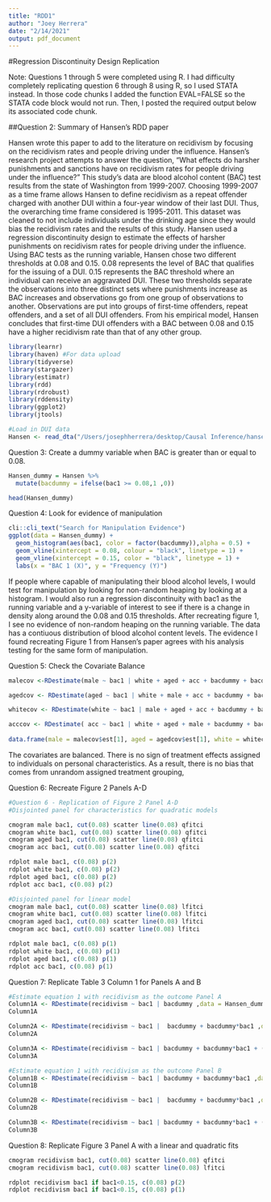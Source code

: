 ```yaml
---
title: "RDD1"
author: "Joey Herrera"
date: "2/14/2021"
output: pdf_document
---
```

#Regression Discontinuity Design Replication

Note: Questions 1 through 5 were completed using R. I had difficulty completely replicating question 6 through 8 using R, so I used STATA instead. In those code chunks I added the function EVAL=FALSE so the STATA code block would not run. Then, I posted the required output below its associated code chunk.

##Question 2: Summary of Hansen's RDD paper

Hansen wrote this paper to add to the literature on recidivism by focusing on the recidivism rates and people driving under the influence. Hansen's research project attempts to answer the question, "What effects do harsher punishments and sanctions have on recidivism rates for people driving under the influence?" This study's data are blood alcohol content (BAC) test results from the state of Washington from 1999-2007. Choosing 1999-2007 as a time frame allows Hansen to define recidivism as a repeat offender charged with another DUI within a four-year window of their last DUI. Thus, the overarching time frame considered is 1995-2011. This dataset was cleaned to not include individuals under the drinking age since they would bias the recidivism rates and the results of this study.  Hansen used a regression discontinuity design to estimate the effects of harsher punishments on recidivism rates for people driving under the influence. Using BAC tests as the running variable, Hansen chose two different thresholds at 0.08 and 0.15. 0.08 represents the level of BAC that qualifies for the issuing of a DUI. 0.15 represents the BAC threshold where an individual can receive an aggravated DUI. These two thresholds separate the observations into three distinct sets where punishments increase as BAC increases and observations go from one group of observations to another. Observations are put into groups of first-time offenders, repeat offenders, and a set of all DUI offenders. From his empirical model, Hansen concludes that first-time DUI offenders with a BAC between 0.08 and 0.15 have a higher recidivism rate than that of any other group.

```r
library(learnr)
library(haven) #For data upload
library(tidyverse)
library(stargazer)
library(estimatr)
library(rdd)
library(rdrobust)
library(rddensity)
library(ggplot2)
library(jtools)

#Load in DUI data
Hansen <- read_dta("/Users/josephherrera/desktop/Causal Inference/hansen_dwi.dta")

```

Question 3: Create a dummy variable when BAC is greater than or equal to 0.08.
```r
Hansen_dummy = Hansen %>%
  mutate(bacdummy = ifelse(bac1 >= 0.08,1 ,0))

head(Hansen_dummy)
```

Question 4: Look for evidence of manipulation
```r
cli::cli_text("Search for Manipulation Evidence")
ggplot(data = Hansen_dummy) +
  geom_histogram(aes(bac1, color = factor(bacdummy)),alpha = 0.5) +
  geom_vline(xintercept = 0.08, colour = "black", linetype = 1) +
  geom_vline(xintercept = 0.15, color = "black", linetype = 1) +
  labs(x = "BAC 1 (X)", y = "Frequency (Y)")
```
If people where capable of manipulating their blood alcohol levels, I would test for manipulation by looking for non-random heaping by looking at a histogram. I would also run a regression discontinuity with bac1 as the running variable and a y-variable of interest to see if there is a change in density along around the 0.08 and 0.15 thresholds. After recreating figure 1, I see no evidence of non-random heaping on the running variable. The data has a contiuous distribution of blood alcohol content levels. The evidence I found recreating Figure 1 from Hansen's paper agrees with his analysis testing for the same form of manipulation.

Question 5: Check the Covariate Balance
```r

malecov <-RDestimate(male ~ bac1 | white + aged + acc + bacdummy + bacdummy*bac1 ,data = Hansen_dummy, cutpoint = 0.08, kernel="rectangular", bw = 0.05)

agedcov <- RDestimate(aged ~ bac1 | white + male + acc + bacdummy + bacdummy*bac1 ,data = Hansen_dummy, cutpoint = 0.08, kernel="rectangular", bw = 0.05)

whitecov <- RDestimate(white ~ bac1 | male + aged + acc + bacdummy + bacdummy*bac1 ,data = Hansen_dummy, cutpoint = 0.08, kernel="rectangular", bw = 0.05)

acccov <- RDestimate( acc ~ bac1 | white + aged + male + bacdummy + bacdummy*bac1 ,data = Hansen_dummy, cutpoint = 0.08, kernel="rectangular", bw = 0.05)
  
data.frame(male = malecov$est[1], aged = agedcov$est[1], white = whitecov$est[1], acc = acccov$est[1])
```

The covariates are balanced. There is no sign of treatment effects assigned to individuals on personal characteristics. As a result, there is no bias that comes from unrandom assigned treatment grouping,

Question 6: Recreate Figure 2 Panels A-D
```r
#Question 6 - Replication of Figure 2 Panel A-D 
#Disjointed panel for characteristics for quadratic models

cmogram male bac1, cut(0.08) scatter line(0.08) qfitci
cmogram white bac1, cut(0.08) scatter line(0.08) qfitci
cmogram aged bac1, cut(0.08) scatter line(0.08) qfitci
cmogram acc bac1, cut(0.08) scatter line(0.08) qfitci

rdplot male bac1, c(0.08) p(2)
rdplot white bac1, c(0.08) p(2)
rdplot aged bac1, c(0.08) p(2)
rdplot acc bac1, c(0.08) p(2)

#Disjointed panel for linear model
cmogram male bac1, cut(0.08) scatter line(0.08) lfitci
cmogram white bac1, cut(0.08) scatter line(0.08) lfitci
cmogram aged bac1, cut(0.08) scatter line(0.08) lfitci
cmogram acc bac1, cut(0.08) scatter line(0.08) lfitci

rdplot male bac1, c(0.08) p(1)
rdplot white bac1, c(0.08) p(1)
rdplot aged bac1, c(0.08) p(1)
rdplot acc bac1, c(0.08) p(1)


```



Question 7: Replicate Table 3 Column 1 for Panels A and B
```r
#Estimate equation 1 with recidivism as the outcome Panel A
Column1A <- RDestimate(recidivism ~ bac1 | bacdummy ,data = Hansen_dummy, cutpoint = 0.08, kernel="rectangular", bw = c(0.03,0.13), se.type = "HC")
Column1A

Column2A <- RDestimate(recidivism ~ bac1 |  bacdummy + bacdummy*bac1 ,data = Hansen_dummy, cutpoint = 0.08, kernel="rectangular", bw = c(0.03,0.13), se.type = "HC")
Column2A

Column3A <- RDestimate(recidivism ~ bac1 | bacdummy + bacdummy*bac1 + (bacdummy)*(bac1^2) ,data = Hansen_dummy, cutpoint = 0.08, bw = c(0.03, 0.13), kernel="rectangular", se.type = "HC")
Column3A

#Estimate equation 1 with recidivism as the outcome Panel B
Column1B <- RDestimate(recidivism ~ bac1 | bacdummy + bacdummy*bac1 ,data = Hansen_dummy, cutpoint = 0.08, kernel="rectangular", bw = c(0.055,0.105), se.type = "HC")
Column1B

Column2B <- RDestimate(recidivism ~ bac1 |  bacdummy + bacdummy*bac1 ,data = Hansen_dummy, cutpoint = 0.08, kernel="rectangular", bw = c(0.055,0.105), se.type = "HC")
Column2B

Column3B <- RDestimate(recidivism ~ bac1 | bacdummy + bacdummy*bac1 + (bacdummy)*(bac1^2) ,data = Hansen_dummy, cutpoint = 0.08, bw = c(0.055, 0.105), kernel="rectangular", se.type = "HC")
Column3B
```

Question 8: Replicate Figure 3 Panel A with a linear and quadratic fits
```r
cmogram recidivism bac1, cut(0.08) scatter line(0.08) qfitci
cmogram recidivism bac1, cut(0.08) scatter line(0.08) lfitci

rdplot recidivism bac1 if bac1<0.15, c(0.08) p(2)
rdplot recidivism bac1 if bac1<0.15, c(0.08) p(1)
```








